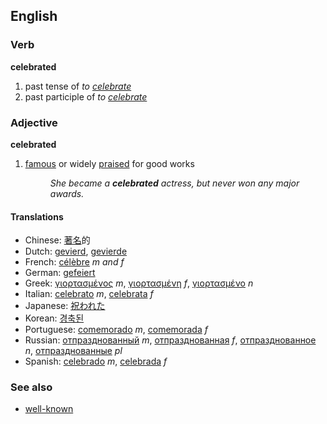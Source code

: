 ==English==
===Verb===
'''celebrated'''

# past tense of ''to [[celebrate]]''
# past participle of ''to [[celebrate]]''

===Adjective===
'''celebrated'''
# [[famous]] or widely [[praise]]d for good works
#:''She became a '''celebrated''' actress, but never won any major awards.''

====Translations====
*Chinese: [[著名]]的
*Dutch: [[gevierd]], [[gevierde]]
*French: [[célèbre]] ''m and f''
*German: [[gefeiert]]
*Greek: [[γιορτασμένος]] ''m'', [[γιορτασμένη]] ''f'', [[γιορτασμένο]] ''n''
*Italian: [[celebrato]] ''m'', [[celebrata]] ''f''
*Japanese: [[祝われた]]
*Korean: [[경축된]]
*Portuguese: [[comemorado]] ''m'', [[comemorada]] ''f''
*Russian: [[отпразднованный]] ''m'', [[отпразднованная]] ''f'', [[отпразднованное]] ''n'', [[отпразднованные]] ''pl''
*Spanish: [[celebrado]] ''m'', [[celebrada]] ''f''

===See also===
*[[well-known]]